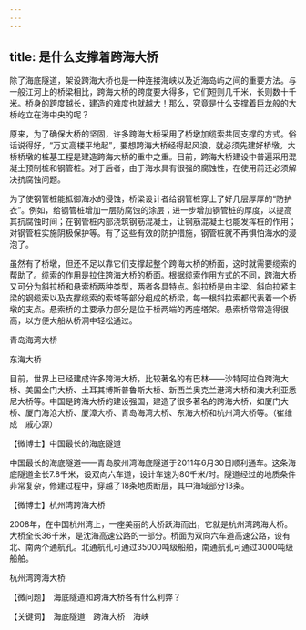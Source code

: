 ```yaml
---
---
---
```

title: 是什么支撑着跨海大桥
---




除了海底隧道，架设跨海大桥也是一种连接海峡以及近海岛屿之间的重要方法。与一般江河上的桥梁相比，跨海大桥的跨度要大得多，它们短则几千米，长则数十千米。桥身的跨度越长，建造的难度也就越大！那么，究竟是什么支撑着巨龙般的大桥屹立在海中央的呢？

原来，为了确保大桥的坚固，许多跨海大桥采用了桥墩加缆索共同支撑的方式。俗话说得好，“万丈高楼平地起”，要想跨海大桥经得起风浪，就必须先建好桥墩。大桥桥墩的桩基工程是建造跨海大桥的重中之重。目前，跨海大桥建设中普遍采用混凝土预制桩和钢管桩。对于后者，由于海水具有很强的腐蚀性，在使用前还必须解决抗腐蚀问题。

为了使钢管桩能抵御海水的侵蚀，桥梁设计者给钢管桩穿上了好几层厚厚的“防护衣”。例如，给钢管桩增加一层防腐蚀的涂层；进一步增加钢管桩的厚度，以提高其抗腐蚀时间；在钢管桩内部浇筑钢筋混凝土，让钢筋混凝土也能发挥桩的作用；对钢管桩实施阴极保护等。有了这些有效的防护措施，钢管桩就不再惧怕海水的浸泡了。

虽然有了桥墩，但还不足以靠它们支撑起整个跨海大桥的桥面，这时就需要缆索的帮助了。缆索的作用是拉住跨海大桥的桥面。根据缆索作用方式的不同，跨海大桥又可分为斜拉桥和悬索桥两种类型，两者各具特点。斜拉桥是由主梁、斜向拉紧主梁的钢缆索以及支撑缆索的索塔等部分组成的桥梁，每一根斜拉索都代表着一个桥墩的支点。悬索桥的主要承力部分是位于桥两端的两座塔架。悬索桥常常造得很高，以方便大船从桥洞中轻松通过。

青岛海湾大桥



东海大桥



目前，世界上已经建成许多跨海大桥，比较著名的有巴林——沙特阿拉伯跨海大桥、美国金门大桥、土耳其博斯普鲁斯大桥、新西兰奥克兰港湾大桥和澳大利亚悉尼大桥等。中国是跨海大桥的建设强国，建造了很多著名的跨海大桥，如厦门大桥、厦门海沧大桥、厦漳大桥、青岛海湾大桥、东海大桥和杭州湾大桥等。（崔维成　戚心源）





【微博士】中国最长的海底隧道

中国最长的海底隧道——青岛胶州湾海底隧道于2011年6月30日顺利通车。这条海底隧道全长7.8千米，设双向六车道，设计车速为80千米/时。隧道经过的地质条件非常复杂，修建过程中，穿越了18条地质断层，其中海域部分13条。

【微博士】杭州湾跨海大桥

2008年，在中国杭州湾上，一座美丽的大桥跃海而出，它就是杭州湾跨海大桥。大桥全长36千米，是沈海高速公路的一部分。桥面为双向六车道高速公路，设有北、南两个通航孔。北通航孔可通过35000吨级船舶，南通航孔可通过3000吨级船舶。

杭州湾跨海大桥



【微问题】　海底隧道和跨海大桥各有什么利弊？

【关键词】　海底隧道　跨海大桥　海峡